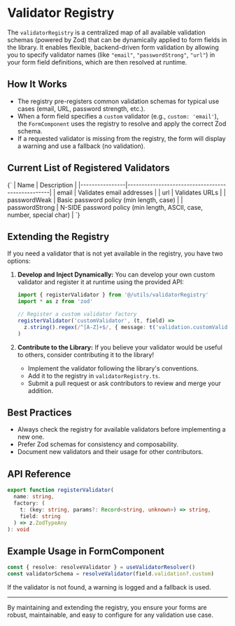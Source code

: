 
<Meta title='Registry/Validators' />

# Validator Registry

The `validatorRegistry` is a centralized map of all available validation schemas (powered by Zod) that can be dynamically applied to form fields in the library. It enables flexible, backend-driven form validation by allowing you to specify validator names (like `"email"`, `"passwordStrong"`, `"url"`) in your form field definitions, which are then resolved at runtime.

## How It Works

- The registry pre-registers common validation schemas for typical use cases (email, URL, password strength, etc.).
- When a form field specifies a `custom` validator (e.g., `custom: 'email'`), the `FormComponent` uses the registry to resolve and apply the correct Zod schema.
- If a requested validator is missing from the registry, the form will display a warning and use a fallback (no validation).

## Current List of Registered Validators

<Markdown>
  {`
| Name           | Description                                      |
|----------------|--------------------------------------------------|
| email          | Validates email addresses                        |
| url            | Validates URLs                                   |
| passwordWeak   | Basic password policy (min length, case)         |
| passwordStrong | N-SIDE password policy (min length, ASCII, case, number, special char) |
`}
</Markdown>

## Extending the Registry

If you need a validator that is not yet available in the registry, you have two options:

1. **Develop and Inject Dynamically:**
   You can develop your own custom validator and register it at runtime using the provided API:

   ```typescript
   import { registerValidator } from '@/utils/validatorRegistry'
   import * as z from 'zod'

   // Register a custom validator factory
   registerValidator('customValidator', (t, field) =>
     z.string().regex(/^[A-Z]+$/, { message: t('validation.customValidator', { field }) })
   )
   ```

2. **Contribute to the Library:**
   If you believe your validator would be useful to others, consider contributing it to the library!
   - Implement the validator following the library's conventions.
   - Add it to the registry in `validatorRegistry.ts`.
   - Submit a pull request or ask contributors to review and merge your addition.

## Best Practices

- Always check the registry for available validators before implementing a new one.
- Prefer Zod schemas for consistency and composability.
- Document new validators and their usage for other contributors.

## API Reference

```typescript
export function registerValidator(
  name: string,
  factory: (
    t: (key: string, params?: Record<string, unknown>) => string,
    field: string
  ) => z.ZodTypeAny
): void
```

## Example Usage in FormComponent

```typescript
const { resolve: resolveValidator } = useValidatorResolver()
const validatorSchema = resolveValidator(field.validation?.custom)
```

If the validator is not found, a warning is logged and a fallback is used.

---

By maintaining and extending the registry, you ensure your forms are robust, maintainable, and easy to configure for any validation use case.
